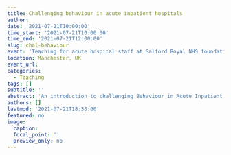 ```yaml
---
title: Challenging behaviour in acute inpatient hospitals
author:
date: '2021-07-21T10:00:00'
time_start: '2021-07-21T10:00:00'
time_end: '2021-07-21T12:00:00'
slug: chal-behaviour
event: 'Teaching for acute hospital staff at Salford Royal NHS foundation trust'
location: Manchester, UK
event_url: 
categories:
  - Teaching
tags: []
subtitle: ''
abstract: 'An introduction to challenging Behaviour in Acute Inpatient settings.'
authors: []
lastmod: '2021-07-21T18:30:00'
featured: no
image:
  caption:
  focal_point: ''
  preview_only: no
---
```

